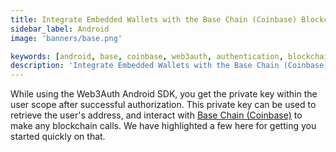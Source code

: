 ```yaml
---
title: Integrate Embedded Wallets with the Base Chain (Coinbase) Blockchain in Android
sidebar_label: Android
image: 'banners/base.png'

keywords: [android, base, coinbase, web3auth, authentication, blockchain]
description: 'Integrate Embedded Wallets with the Base Chain (Coinbase) Blockchain in Android'
---
```



<SEO
  title="Integrate Embedded Wallets with the Base Chain (Coinbase) Blockchain in Android"
  description="Integrate Embedded Wallets with the Base Chain (Coinbase) Blockchain in Android"
  image="https://web3auth.io/docs/banners/base.png"
  slug="/embedded-wallets/connect-blockchain/evm/base/android"
/>

While using the Web3Auth Android SDK, you get the private key within the user scope after successful authorization. This private key can be used to retrieve the user's address, and interact with [Base Chain (Coinbase)](https://base.org) to make any blockchain calls. We have highlighted a few here for getting you started quickly on that.

<EVMInteraction />
